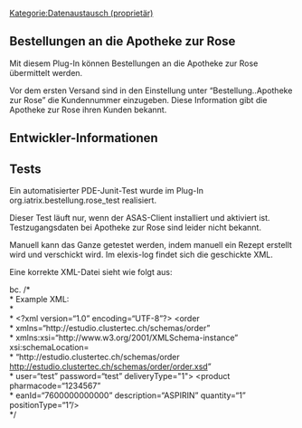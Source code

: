 [[Kategorie:Datenaustausch (proprietär)]]
{{ProprietaryPlugin}}<!--  Text above may be removed without notice. Start editing in the next line -->
== Bestellungen an die Apotheke zur Rose ==

Mit diesem Plug-In können Bestellungen an die Apotheke zur Rose übermittelt werden.

Vor dem ersten Versand sind in den Einstellung unter “Bestellung..Apotheke zur Rose” die Kundennummer einzugeben. Diese Information gibt die Apotheke zur Rose ihren Kunden bekannt.

== Entwickler-Informationen ==

== Tests ==

Ein automatisierter PDE-Junit-Test wurde im Plug-In org.iatrix.bestellung.rose_test realisiert.

Dieser Test läuft nur, wenn der ASAS-Client installiert und aktiviert ist. Testzugangsdaten bei Apotheke zur Rose sind leider nicht bekannt.

Manuell kann das Ganze getestet werden, indem manuell ein Rezept erstellt wird und verschickt wird. Im elexis-log findet sich die geschickte XML.

Eine korrekte XML-Datei sieht wie folgt aus:

bc. /*<br />
 * Example XML:<br />
 * <br />
 * &lt;?xml version=“1.0” encoding=“UTF-8”?&gt; &lt;order<br />
 * xmlns=“http://estudio.clustertec.ch/schemas/order”<br />
 * xmlns:xsi=“http://www.w3.org/2001/XMLSchema-instance” xsi:schemaLocation=<br />
 * “http://estudio.clustertec.ch/schemas/order http://estudio.clustertec.ch/schemas/order/order.xsd”<br />
 * user=“test” password=“test” deliveryType=&quot;1&quot;&gt; &lt;product pharmacode=“1234567”<br />
 * eanId=“7600000000000” description=“ASPIRIN” quantity=“1” positionType=“1”/&gt; <br />
 */



{{PluginInfo
|plugin=org.iatrix.bestellung.rose
| eingelesen=von /medelexis-trunk/org.iatrix.bestellung.rose/doc/readme.textile am 25.03.2013
| name=“Zur Rose” Bestellung
| description=Bestellung an Apotheke “Zur Rose”
| category=feature
| license=medelexis
| first_commit_date=2009-05-19
| first_commit_author=unknown
| responsible=support@medelexis.ch
| type=Datenaustausch


}}